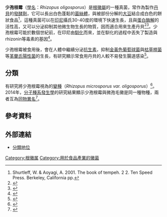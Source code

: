 {{noteTA|T=zh-cn:少孢根霉;zh-tw:少孢根黴;|zh-cn:霉;zh-tw:黴;}}
{{Speciesbox
| image = Tempeh_Rhizopus_oligosporus.JPG
| name = 少孢根霉
| genus = Rhizopus
| species = oligosporus
| binomial = ''Rhizopus oligosporus''
| binomial_authority = Saito
}}

'''少孢根霉'''（[[學名|學名]]：''Rhizopus oligosporus''）是[[根黴屬|根黴屬]]的一種真菌，常作為製作[[丹貝|丹貝]]的[[發酵劑|發酵劑]]，它可以長出白色蓬鬆的[[菌絲體|菌絲體]]，與被部份分解的[[大豆|大豆]]結合成白色的餅狀食品<ref>Shurtleff, W. & Aoyagi, A. 2001. The book of tempeh. 2 2. Ten Speed Press. Berkeley, California pp.</ref>，這種真菌可以在[[印尼|印尼]]攝氏30-40度的環境下快速生長，且{{link-en|脂肪分解|Lipolysis}}與[[蛋白酶解|蛋白酶解]]的活性高，又可以分泌抑制其他微生物生長的物質，因而適合用來生產丹貝<ref>{{cite journal | last1 = Nout | first1 = M.J.R. | year = 1989 | title = Effect of Rhizopus and Neurospora spp. on growth of Aspergillus flavus and A. parasiticus and accumulation of aflatoxin B1 in groundnut | url = | journal = Mycological Research | volume = 93 | issue = | pages = 518–523 | doi=10.1016/s0953-7562(89)80046-2}}</ref><ref>{{cite journal | last1 = Kobayasi | first1 = Sin-ya | last2 = Naoto | first2 = OKAZAKI | last3 = Takuya | first3 = KosEKI | year = 1992 | title = Purification and Characterization of an Antibiotic Substance Produced from Rhizopus oligosporus IFO 8631 | url = | journal = Biosci. Biotechnol. Biochem. | volume = 56 | issue = 1| pages = 94–98 | doi=10.1271/bbb.56.94 | pmid=1368137}}</ref>。少孢根霉可能於數個世紀前，在印尼由{{link-en|微孢毛黴|Rhizopus microsporus}}[[馴化|馴化]]而來，並在馴化的過程中丟失了製造{{link-en|根瘤菌素|rhizoxin}}與rhizonin等毒素的基因<ref>{{cite journal | last1 = Jennessen | first1 = J. | last2 = Nielsen | first2 = K.F. | last3 = Houbraken | first3 = J. | last4 = Lyhne | first4 = E.K. | last5 = Schnürer | first5 = J. | last6 = Frisvad | first6 = J.C. | last7 = Samson | first7 = R.A. | year = 2005 | title = Secondary metabolite and mycotoxin production by the Rhizopus microsporus group | url = | journal = Journal of Agricultural and Food Chemistry | volume = 53 | issue = | pages = 1833–1840 | doi=10.1021/jf048147n | pmid=15740082}}</ref>。

少孢根霉被食用後，會在人體中繼續分泌[[抗生素|抗生素]]，抑制[[金黃色葡萄球菌|金黃色葡萄球菌]]與[[枯草桿菌|枯草桿菌]]等[[革蘭氏陽性菌|革蘭氏陽性菌]]的生長，有研究顯示常食用丹貝的人較不易發生腸道感染<ref>{{cite journal|last1=Kobayasi|first1=S|last2=Okazaki|first2=N|last3=Koseki|first3=T|title=Purification and characterization of an antibiotic substance produced from Rhizopus oligosporus IFO 8631|journal=Bioscience, Biotechnology, and Biochemistry |volume=56|issue=2|pages=94–98|pmid=1368137|doi=10.1271/bbb.56.94|date=January 1992}}</ref>。

==分類==
有研究將少孢根霉視為{{link-en|微孢毛黴|Rhizopus microsporus}}的[[變種_(植物學)|變種]]（''Rhizopus microsporus var. oligosporus''）<ref>{{cite journal|title=Rhizopus Species from Fresh Tempeh Collected from Several Regions in Indonesia|author=Anastasia Tatik Hartanti, Gayuh Rahayu, Iman Hidayat|publisher=HAYATI Journal of Biosciences|volume=22|issue=3|year=2015|page=136-142|doi=10.1016/j.hjb.2015.10.004}}</ref>。2014年，[[分子種系發生學|分子種系發生學]]的研究結果顯示少孢根霉與微孢毛黴是同一種物種，兩者互為[[同物異名|同物異名]]<ref>{{cite journal|title=Diversity and delimitation of Rhizopus microsporus|author=Somayeh Dolatabadi, Grit Walther,A. H. G. Gerrits van den Ende, G. S. de Hoog|publisher=''[[Fungal_Diversity|Fungal Diversity]]''|volume=64|issue=1|page=145-163|doi=10.1007/s13225-013-0229-6|year=2014}}</ref>。

==參考資料==
{{portal|真菌}}
{{Reflist|2}}

==外部連結==
* [http://www.indexfungorum.org/Names/NamesRecord.asp?RecordID=116951 分類地位] {{Wayback|url=http://www.indexfungorum.org/Names/NamesRecord.asp?RecordID=116951 |date=20070310122702 }}

{{Taxonbar|from=Q4911649}}
[[Category:根黴属|Category:根黴属]]
[[Category:用於食品產業的黴菌|Category:用於食品產業的黴菌]]